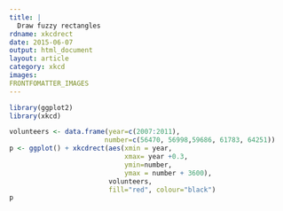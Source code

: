 ```yaml
---
title: |
  Draw fuzzy rectangles
rdname: xkcdrect
date: 2015-06-07
output: html_document
layout: article
category: xkcd
images:
FRONTFOMATTER_IMAGES
---
```


```r
library(ggplot2)
library(xkcd)
```

```r

volunteers <- data.frame(year=c(2007:2011),
                        number=c(56470, 56998,59686, 61783, 64251))
p <- ggplot() + xkcdrect(aes(xmin = year,
                             xmax= year +0.3,
                             ymin=number,
                             ymax = number + 3600),
                         volunteers,
                         fill="red", colour="black")
p



```